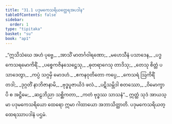 ```yaml
---
title: "31.1 ပဒုမကေသရိယတ္ထေရအပဒါန"
tableOfContents: false
sidebar:
  order: 1
type: "tipitaka"
basket: "su"
book: "ap1"
---
```



<DynamicBreadcrumb />

<Division number="1" book="ap1" e="ch" v="20" p="282">

<Paragraph number="3432" type="verses" book="ap1">
_“ဣသိသံဃေ အဟံ ပုဗ္ဗေ,_  
_အာသိံ မာတင်္ဂဝါရဏော;_  
_မဟေသီနံ ပသာဒေန,_  
_ပဒ္မကေသရမောကိရိံ._  

</Paragraph>

</Division>
<Division number="2" book="ap1" e="ch" v="20" p="282">

<Paragraph number="3433" type="verses" book="ap1">
_ပစ္စေကဇိနသေဋ္ဌေသု,_  
_ဓုတရာဂေသု တာဒိသု;_  
_တေသု စိတ္တံ ပသာဒေတွာ,_  
_ကပ္ပံ သဂ္ဂမှိ မောဒဟံ._  

</Paragraph>

</Division>
<Division number="3" book="ap1" e="ch" v="20" p="282">

<Paragraph number="3434" type="verses" book="ap1">
_ဧကနဝုတိတော ကပ္ပေ,_  
_ကေသရံ ဩကိရိံ တဒါ;_  
_ဒုဂ္ဂတိံ နာဘိဇာနာမိ,_  
_ဗုဒ္ဓပူဇာယိဒံ ဖလံ._  

</Paragraph>

</Division>
<Division number="4" book="ap1" e="ch" v="20" p="282">

<Paragraph number="3435" type="verses" book="ap1">
_ပဋိသမ္ဘိဒါ စတဿော,_  
_ဝိမောက္ခာပိ စ အဋ္ဌိမေ;_  
_ဆဠဘိညာ သစ္ဆိကတာ,_  
_ကတံ ဗုဒ္ဓဿ သာသနံ”._  

</Paragraph>

<Paragraph number="3436" book="ap1">
ဣတ္ထံ သုဒံ အာယသ္မာ ပဒုမကေသရိယော ထေရော ဣမာ ဂါထာယော အဘာသိတ္ထာတိ.

</Paragraph>
</Division>

<Paragraph number="3437" type="center" book="ap1">
ပဒုမကေသရိယတ္ထေရဿာပဒါနံ ပဌမံ.
</Paragraph>